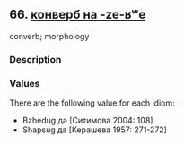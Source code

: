 ## 66. <a href =  'https://agricolamz.github.io/The_Circassian_Isoglosses_Database/66.html'>конверб на -ze-ʁʷe</a>
converb; morphology

### Description



### Values
There are the following value for each idiom:

* Bzhedug  да [Ситимова 2004: 108] 
* Shapsug  да [Керашева 1957: 271-272] 

